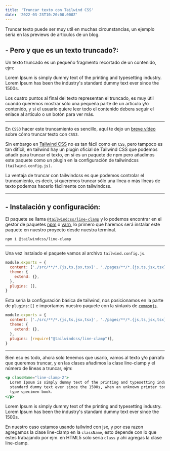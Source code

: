 ```yaml
---
title: 'Truncar texto con Tailwind CSS'
date: '2022-03-23T10:20:00.000Z'
---
```


Truncar texto puede ser muy util en muchas circunstancias, un ejemplo seria en las previews de articulos de un blog.

## - Pero y que es un texto truncado?:

Un texto truncado es un pequeño fragmento recortado de un contenido, ejm:

<TruncateText className="line-clamp-1">
  Lorem Ipsum is simply dummy text of the printing and typesetting industry. Lorem Ipsum has been the industry's
  standard dummy text ever since the 1500s.
</TruncateText>

Los cuatro puntos al final del texto representan el truncado, es muy útil cuando queremos mostrar sólo una pequeña parte de un artículo y/o contenido, y si el usuario quiere leer todo el contenido debera seguir el enlace al artículo o un botón para ver más.

---

En `CSS3` hacer este truncamiento es sencillo, aquí te dejo un [breve vídeo](https://www.youtube.com/shorts/e-HBvM7dvIU) sobre cómo truncar texto con `CSS3`.

Sin embargo en [Tailwind CSS](https://tailwindcss.com) no es tan fácil como en `CSS`, pero tampoco es tan difícil, en tailwind hay un plugin oficial de Tailwind CSS que podemos añadir para truncar el texto, en sí es un paquete de npm pero añadimos este paquete como un plugin en la configuración de tailwindcss `(tailwind.config.js)`.

La ventaja de truncar con tailwindcss es que podemos controlar el truncamiento, es decir, si queremos truncar sólo una línea o más líneas de texto podemos hacerlo fácilmente con tailwindcss.

---

## - Instalación y configuración:

El paquete se llama [`@tailwindcss/line-clamp`](https://www.npmjs.com/package/@tailwindcss/line-clamp) y lo podemos encontrar en el gestor de paquetes [npm](https://www.npmjs.com/) o [yarn](https://yarnpkg.com/), lo primero que haremos será instalar este paquete en nuestro proyecto desde nuestra terminal.

```bash:Terminal
npm i @tailwindcss/line-clamp
```

---

Una vez instalado el paquete vamos al archivo `tailwind.config.js`.

```js:./tailwind.config.js
module.exports = {
  content: ['./src/**/*.{js,ts,jsx,tsx}', './pages/**/*.{js,ts,jsx,tsx}'],
  theme: {
    extend: {},
  },
  plugins: [],
}
```

Esta sería la configuración básica de tailwind, nos posicionamos en la parte de `plugins:[]` e importamos nuestro paquete con la sintaxis de [`commonjs`](https://developer.mozilla.org/es/docs/Web/JavaScript/Guide/Modules).

```js:./tailwind.config.js {6}
module.exports = {
  content: ['./src/**/*.{js,ts,jsx,tsx}', './pages/**/*.{js,ts,jsx,tsx}'],
  theme: {
    extend: {},
  },
  plugins: [require("@tailwindcss/line-clamp")],
}
```

---

Bien eso es todo, ahora solo tenemos que usarlo, vamos al texto y/o párrafo que queremos truncar, y en las clases añadimos la clase line-clamp y el número de líneas a truncar, ejm:

```jsx {1}
<p className="line-clamp-2">
  Lorem Ipsum is simply dummy text of the printing and typesetting industry. Lorem Ipsum has been the industry's
  standard dummy text ever since the 1500s, when an unknown printer took a galley of type and scrambled it to make a
  type specimen book.
</p>
```

<TruncateText className="line-clamp-2">
  Lorem Ipsum is simply dummy text of the printing and typesetting industry. Lorem Ipsum has been the industry's
  standard dummy text ever since the 1500s.
</TruncateText>

En nuestro caso estamos usando tailwind con jsx, y por esa razon agregamos la clase line-clamp en la `className`, esto depende con lo que estes trabajando por ejm. en HTML5 solo seria `class` y ahi agregas la clase line-clamp.
